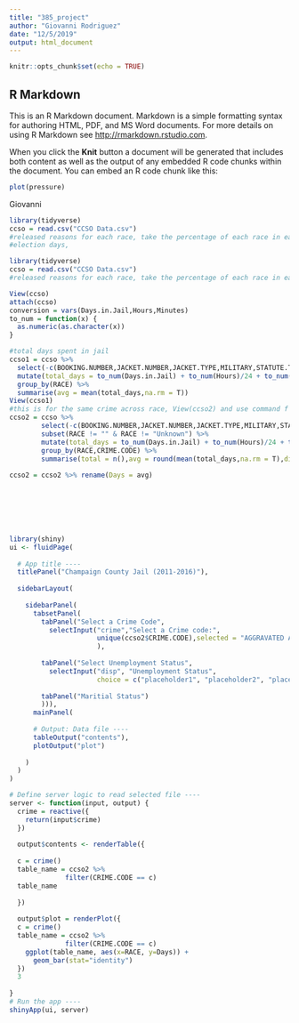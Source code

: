 ```yaml
---
title: "385_project"
author: "Giovanni Rodriguez"
date: "12/5/2019"
output: html_document
---
```


```r
knitr::opts_chunk$set(echo = TRUE)
```

## R Markdown

This is an R Markdown document. Markdown is a simple formatting syntax for authoring HTML, PDF, and MS Word documents. For more details on using R Markdown see <http://rmarkdown.rstudio.com>.

When you click the **Knit** button a document will be generated that includes both content as well as the output of any embedded R code chunks within the document. You can embed an R code chunk like this:


```r
plot(pressure)
```



Giovanni
```r
library(tidyverse)
ccso = read.csv("CCSO Data.csv")
#released reasons for each race, take the percentage of each race in each major category
#election days,

library(tidyverse)
ccso = read.csv("CCSO Data.csv")
#released reasons for each race, take the percentage of each race in each major category

View(ccso)
attach(ccso)
conversion = vars(Days.in.Jail,Hours,Minutes)
to_num = function(x) {
  as.numeric(as.character(x))
}

#total days spent in jail
ccso1 = ccso %>% 
  select(-c(BOOKING.NUMBER,JACKET.NUMBER,JACKET.TYPE,MILITARY,STATUTE.TYPE,CHARGE.STATUTE)) %>%
  mutate(total_days = to_num(Days.in.Jail) + to_num(Hours)/24 + to_num(Minutes)/1440) %>%
  group_by(RACE) %>%
  summarise(avg = mean(total_days,na.rm = T))
View(ccso1)
#this is for the same crime across race, View(ccso2) and use command f
ccso2 = ccso %>% 
        select(-c(BOOKING.NUMBER,JACKET.NUMBER,JACKET.TYPE,MILITARY,STATUTE.TYPE,CHARGE.STATUTE)) %>%
        subset(RACE != "" & RACE != "Unknown") %>%
        mutate(total_days = to_num(Days.in.Jail) + to_num(Hours)/24 + to_num(Minutes)/1440) %>%
        group_by(RACE,CRIME.CODE) %>%
        summarise(total = n(),avg = round(mean(total_days,na.rm = T),digits = 4))  # a min is .0007 days 
     
ccso2 = ccso2 %>% rename(Days = avg)


              


  

```

```r
library(shiny)
ui <- fluidPage(
  
  # App title ----
  titlePanel("Champaign County Jail (2011-2016)"),
  
  sidebarLayout(
    
    sidebarPanel(
      tabsetPanel(
        tabPanel("Select a Crime Code", 
          selectInput("crime","Select a Crime code:",
                      unique(ccso2$CRIME.CODE),selected = "AGGRAVATED ASSAULT")
                      ),
                  
        tabPanel("Select Unemployment Status",
          selectInput("disp", "Unemployment Status",
                      choice = c("placeholder1", "placeholder2", "placeholder3")),
          
        tabPanel("Maritial Status")
        ))),
      mainPanel(
      
      # Output: Data file ----
      tableOutput("contents"),
      plotOutput("plot")
      
    )
  )
)

# Define server logic to read selected file ----
server <- function(input, output) {
  crime = reactive({
    return(input$crime)
  })
  
  output$contents <- renderTable({
    
  c = crime()
  table_name = ccso2 %>% 
              filter(CRIME.CODE == c)
  table_name
    
  })
  
  output$plot = renderPlot({
  c = crime()
  table_name = ccso2 %>% 
              filter(CRIME.CODE == c)
    ggplot(table_name, aes(x=RACE, y=Days)) +
      geom_bar(stat="identity")
  })
  3
    
}
# Run the app ----
shinyApp(ui, server)
```



